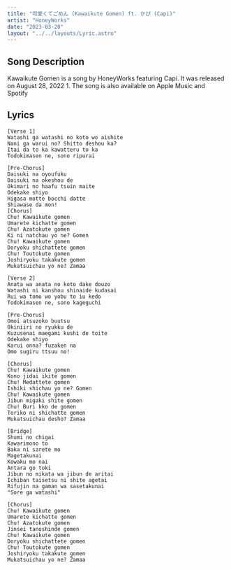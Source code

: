 ```yaml
---
title: "可愛くてごめん (Kawaikute Gomen) ft. かぴ (Capi)"
artist: "HoneyWorks"
date: "2023-03-20"
layout: "../../layouts/Lyric.astro"
---
```


## Song Description

Kawaikute Gomen is a song by HoneyWorks featuring Capi. It was released on August 28, 2022 1. The song is also available on Apple Music and Spotify

## Lyrics

```
[Verse 1]
Watashi ga watashi no koto wo aishite
Nani ga warui no? Shitto deshou ka?
Itai da to ka kawatteru to ka
Todokimasen ne, sono ripurai

[Pre-Chorus]
Daisuki na oyoufuku
Daisuki na okeshou de
Okimari no haafu tsuin maite
Odekake shiyo
Higasa motte bocchi datte
Shiawase da mon!
[Chorus]
Chu! Kawaikute gomen
Umarete kichatte gomen
Chu! Azatokute gomen
Ki ni natchau yo ne? Gomen
Chu! Kawaikute gomen
Doryoku shichattete gomen
Chu! Toutokute gomen
Joshiryoku takakute gomen
Mukatsuichau yo ne? Zamaa

[Verse 2]
Anata wa anata no koto dake douzo
Watashi ni kanshou shinaide kudasai
Rui wa tomo wo yobu to iu kedo
Todokimasen ne, sono kageguchi

[Pre-Chorus]
Omoi atsuzoko buutsu
Okiniiri no ryukku de
Kuzusenai maegami kushi de toite
Odekake shiyo
Karui onna? fuzaken na
Omo sugiru ttsuu no!

[Chorus]
Chu! Kawaikute gomen
Kono jidai ikite gomen
Chu! Medattete gomen
Ishiki shichau yo ne? Gomen
Chu! Kawaikute gomen
Jibun migaki shite gomen
Chu! Buri kko de gomen
Toriko ni shichatte gomen
Mukatsuichau desho? Zamaa

[Bridge]
Shumi no chigai
Kawarimono to
Baka ni sarete mo
Magetakunai
Kowaku mo nai
Antara go toki
Jibun no mikata wa jibun de aritai
Ichiban taisetsu ni shite agetai
Rifujin na gaman wa sasetakunai
"Sore ga watashi"

[Chorus]
Chu! Kawaikute gomen
Umarete kichatte gomen
Chu! Azatokute gomen
Jinsei tanoshinde gomen
Chu! Kawaikute gomen
Doryoku shichattete gomen
Chu! Toutokute gomen
Joshiryoku takakute gomen
Mukatsuichau yo ne? Zamaa
```

